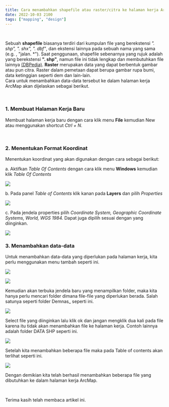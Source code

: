 ```yaml
---
title: Cara menambahkan shapefile atau raster/citra ke halaman kerja ArcMap
date: 2022-10-03 2100
tags: ["mapping", "design"]
---
```


<br/>

 Sebuah **shapefile** biasanya terdiri dari kumpulan file yang berekstensi *". shp", ". shx", ". dbf"*, dan ekstensi lainnya pada sebuah nama yang sama (e.g. , "jalan. *"). Saat penggunaan, shapefile sebenarnya yang rujuk adalah yang berekstensi **". shp"**, namun file ini tidak lengkap dan membutuhkan file lainnya [(DBPedia)](http://id.dbpedia.org/page/Shapefile). **Raster** merupakan data yang dapat berbentuk gambar atau pun citra. Raster dalam pemetaan dapat berupa gambar rupa bumi, data ketinggian seperti dem dan lain-lain.
<br/>
Cara untuk menambahkan data-data tersebut ke dalam halaman kerja ArcMap akan dijelaskan sebagai berikut.

<br/>

### 1. Membuat Halaman Kerja Baru

Membuat halaman kerja baru dengan cara klik menu **File** kemudian New atau menggunakan shortcut *Ctrl + N*.

<br/>

### 2. Menentukan Format Koordinat

Menentukan koordinat yang akan digunakan dengan cara sebagai berikut:

a. Aktifkan *Table Of Contents* dengan cara klik menu **Windows** kemudian klik *Table Of Contents*

![](./1.png)<br/>

b. Pada panel *Table of Contents* klik kanan pada **Layers** dan pilih *Properties*

![](./2.png)<br/>

c. Pada jendela properties pilih *Coordinate System, Geographic Coordinate Systems, World, WGS 1984.* Dapat juga dipilih sesuai dengan yang diinginkan.

![](./koordinat.png)<br/>

### 3. Menambahkan data-data

Untuk menambahkan data-data yang diperlukan pada halaman kerja, kita perlu menggunakan menu tambah seperti ini.

![](./6.png)<br/>

![](./7.png)<br/>

Kemudian akan terbuka jendela baru yang menampilkan folder, maka kita hanya perlu mencari folder dimana file-file yang diperlukan berada. Salah satunya seperti folder Demnas_ seperti ini.

![](./8.png)<br/>

Select file yang diinginkan lalu klik ok dan jangan mengklik dua kali pada file karena itu tidak akan menambahkan file ke halaman kerja. Contoh lainnya adalah folder DATA SHP seperti ini.

![](./9.png)<br/>

Setelah kita menambahkan beberapa file maka pada Table of contents akan terlihat seperti ini.

![](./10.png)<br/>

Dengan demikian kita telah berhasil menambahkan beberapa file yang dibutuhkan ke dalam halaman kerja ArcMap.

<br/>

Terima kasih telah membaca artikel ini.

